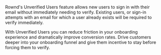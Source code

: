 Rownd's Unverified Users feature allows new users to sign in with their email without immediately needing to verify. Existing users, or sign-in attempts with an email for which a user already exists will be required to verify immediately.

With Unverified Users you can reduce friction in your onboarding experience and dramatically improve conversion rates. Drive customers deeper into your onboarding funnel and give them incentive to stay before forcing them to verify.
